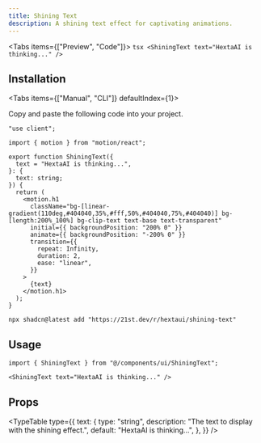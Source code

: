 ```yaml
---
title: Shining Text
description: A shining text effect for captivating animations.
---
```





<Tabs items={["Preview", "Code"]}>
  <Tab value="Preview">
    <PreviewContainer>
      <ShiningText text="HextaAI is thinking..." />
    </PreviewContainer>
  </Tab>
  <Tab value="Code">
    ```tsx
    <ShiningText text="HextaAI is thinking..." />
    ```
  </Tab>
</Tabs>

## Installation

<Tabs items={["Manual", "CLI"]} defaultIndex={1}>
<Tab value="Manual">

Copy and paste the following code into your project.

```tsx title="components/ui/ShiningText.tsx"
"use client";

import { motion } from "motion/react";

export function ShiningText({
  text = "HextaAI is thinking...",
}: {
  text: string;
}) {
  return (
    <motion.h1
      className="bg-[linear-gradient(110deg,#404040,35%,#fff,50%,#404040,75%,#404040)] bg-[length:200%_100%] bg-clip-text text-base text-transparent"
      initial={{ backgroundPosition: "200% 0" }}
      animate={{ backgroundPosition: "-200% 0" }}
      transition={{
        repeat: Infinity,
        duration: 2,
        ease: "linear",
      }}
    >
      {text}
    </motion.h1>
  );
}
```

</Tab>
<Tab value="CLI">

```package-install
npx shadcn@latest add "https://21st.dev/r/hextaui/shining-text"
```

</Tab>
</Tabs>

## Usage

```tsx
import { ShiningText } from "@/components/ui/ShiningText";
```

```tsx
<ShiningText text="HextaAI is thinking..." />
```

## Props

<TypeTable
  type={{
    text: {
      type: "string",
      description: "The text to display with the shining effect.",
      default: "HextaAI is thinking...",
    },
  }}
/>

